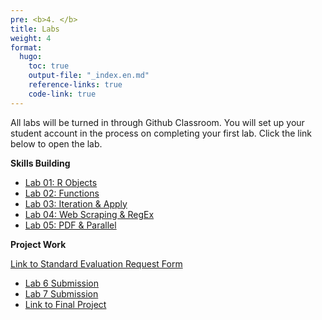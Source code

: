 ```yaml
---
pre: <b>4. </b>
title: Labs
weight: 4
format:
  hugo:
    toc: true
    output-file: "_index.en.md"
    reference-links: true
    code-link: true
---
```


All labs will be turned in through Github Classroom. You will set up your student account in the process on completing your first lab. Click the link below to open the lab.

**Skills Building**

* [Lab 01: R Objects](/Adv-R-Reader/labs/lab1-objects.html)
* [Lab 02: Functions](/Adv-R-Reader/labs/lab2-functions.html)
* [Lab 03: Iteration & Apply](/Adv-R-Reader/labs/lab3-iteration-apply.html)
* [Lab 04: Web Scraping & RegEx](/Adv-R-Reader/labs/lab4-web-scraping-regex.html)
* [Lab 05: PDF & Parallel](/Adv-R-Reader/labs/lab5-PDF-Parallel.html)

**Project Work**

[Link to Standard Evaluation Request Form](/Adv-R-Reader/labs/lab_standards_form.qmd){download="lab_standards_form.qmd"}

* [Lab 6 Submission](https://moodle.smith.edu/mod/assign/view.php?id=1030993)
* [Lab 7 Submission](https://moodle.smith.edu/mod/assign/view.php?id=1034768)
* [Link to Final Project](https://moodle.smith.edu/mod/url/view.php?id=1029245)